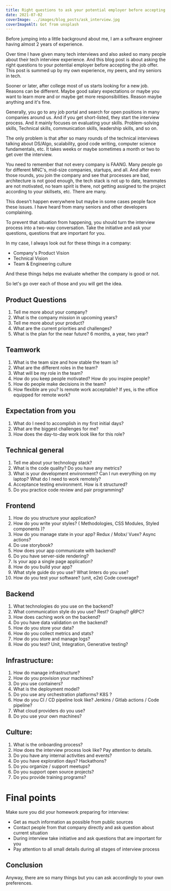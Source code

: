 ```yaml
---
title: Right questions to ask your potential employer before accepting the job offer
date: 2021-07-02
coverImage: ../images/blog_posts/ask_interview.jpg
coverImageAlt: Got from unsplash
---
```


Before jumping into a little background about me, I am a software engineer having almost 2 years of experience. 

Over time I have given many tech interviews and also asked so many people about their tech interview experience.  And this blog post is about asking the right questions to your potential employer before accepting the job offer. This post is summed up by my own experience, my peers, and my seniors in tech.

Sooner or later, after college most of us starts looking for a new job. Reasons can be different. Maybe good salary expectations or maybe you want to learn more and or maybe get more responsibilities. Reason maybe anything and it's fine.

Generally, you go to any job portal and search for open positions in many companies around us. And if you get short-listed, they start the interview process. And it mainly focuses on evaluating your skills. Problem-solving skills, Technical skills, communication skills, leadership skills, and so on.

The only problem is that after so many rounds of the technical interviews talking about DS/Algo, scalability, good code writing, computer science fundamentals, etc. It takes weeks or maybe sometimes a month or two to get over the interview. 

You need to remember that not every company is FAANG. Many people go for different MNC's, mid-size companies, startups, and all. And after even those rounds,  you join the company and see that processes are bad, architecture is not good enough, the tech stack is not up to date, teammates are not motivated, no team spirit is there, not getting assigned to the project according to your skillsets, etc. There are many.

This doesn’t happen everywhere but maybe in some cases people face these issues. I have heard from many seniors and other developers complaining.

To prevent that situation from happening, you should turn the interview process into a two-way conversation. Take the initiative and ask your questions, questions that are important for you. 

In my case, I always look out for these things in a company: 

- Company's Product Vision
- Technical Vision
- Team & Engineering culture

And these things helps me evaluate whether the company is good or not.

So let's go over each of those and you will get the idea.

## Product Questions

1. Tell me more about your company?
2. What is the company mission in upcoming years?
3. Tell me more about your product?
4. What are the current priorities and challenges?
5. What is the plan for the near future? 6 months, a year, two year?

## Teamwork

1. What is the team size and how stable the team is?
2. What are the different roles in the team?
3. What will be my role in the team?
4. How do you keep people motivated? How do you inspire people?
5. How do people make decisions in the team?
6. How flexible are you? Is remote work acceptable? If yes, is the office equipped for remote work?

## **Expectation from you**

1. What do I need to accomplish in my first initial days?
2. What are the biggest challenges for me?
3. How does the day-to-day work look like for this role?

## **Technical general**

1. Tell me about your technology stack?
2. What is the code quality? Do you have any metrics?
3. What is your development environment? Can I run everything on my laptop? What do I need to work remotely?
4. Acceptance testing environment. How is it structured?
5. Do you practice code review and pair programming?

## **Frontend**

1. How do you structure your application?
2. How do you write your styles? ( Methodologies, CSS Modules, Styled components )?
3. How do you manage state in your app? Redux / Mobx/ Vuex? Async actions?
4. Do use storybook?
5. How does your app communicate with backend?
6. Do you have server-side rendering?
7. Is your app a single page application?
8. How do you build your app?
9. What style guide do you use? What linters do you use?
10. How do you test your software? (unit, e2e) Code coverage?

## **Backend**

1. What technologies do you use on the backend?
2. What communication style do you use? Rest? Graphql? gRPC?
3. How does caching work on the backend?
4. Do you have data validation on the backend?
5. How do you store your data?
6. How do you collect metrics and stats?
7. How do you store and manage logs?
8. How do you test? Unit, Integration, Generative testing?

## **Infrastructure:**

1. How do manage infrastructure?
2. How do you provision your machines?
3. Do you use containers?
4. What is the deployment model?
5. Do you use any orchestration platforms? K8S ?
6. How do you CI / CD pipeline look like? Jenkins / Gitlab actions / Code pipeline?
7. What cloud providers do you use?
8. Do you use your own machines?

## **Culture:**

1. What is the onboarding process?
2. How does the interview process look like? Pay attention to details.
3. Do you have any internal activities and events?
4. Do you have exploration days? Hackathons?
5. Do you organize / support meetups?
6. Do you support open source projects?
7. Do you provide training programs?

# **Final points**

Make sure you did your homework preparing for interview:

- Get as much information as possible from public sources
- Contact people from that company directly and ask question about current situation
- During interview take initiative and ask questions that are important for you
- Pay attention to all small details during all stages of interview process

## Conclusion

Anyway, there are so many things but you can ask accordingly to your own preferences.